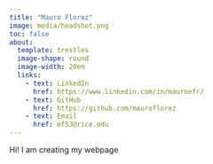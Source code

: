 ```yaml
---
title: "Mauro Florez"
image: media/headshot.png
toc: false
about:
  template: trestles
  image-shape: round
  image-width: 20em
  links:
    - text: LinkedIn
      href: https://www.linkedin.com/in/mauroefr/
    - text: GitHub
      href: https://github.com/mauroflorez
    - text: Email
      href: mf53@rice.edu
---
```


Hi! I am creating my webpage
